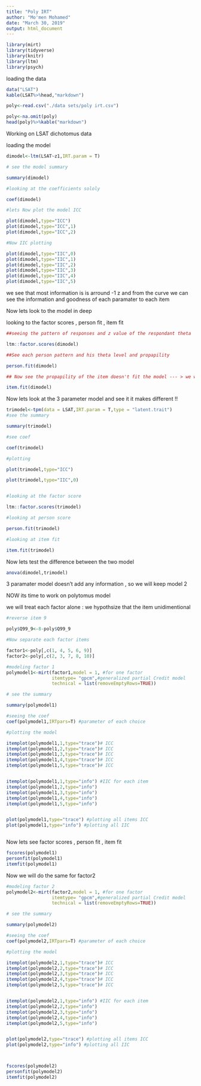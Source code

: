 ```yaml
---
title: "Poly IRT"
author: "Mo'men Mohamed"
date: "March 30, 2019"
output: html_document
---
```


```r
library(mirt)
library(tidyverse)
library(knitr)
library(ltm)
library(psych)
```

loading the data 

```r
data("LSAT")
kable(LSAT%>%head,"markdown")

poly<-read.csv("./data sets/poly irt.csv")

poly<-na.omit(poly)
head(poly)%>%kable("markdown")
```
Working on LSAT dichotomus data 

loading the model

```r
dimodel<-ltm(LSAT~z1,IRT.param = T)

# see the model summary 

summary(dimodel)

#looking at the coefficients sololy 

coef(dimodel)

#lets Now plot the model ICC

plot(dimodel,type="ICC")
plot(dimodel,type="ICC",1)
plot(dimodel,type="ICC",2)

#Now IIC plotting 

plot(dimodel,type="IIC",0)
plot(dimodel,type="IIC",1)
plot(dimodel,type="IIC",2)
plot(dimodel,type="IIC",3)
plot(dimodel,type="IIC",4)
plot(dimodel,type="IIC",5)


```


we see that most information is is arround -1 z and from the curve we can see the information and goodness of each paramater to each item 

Now lets look to the model in deep 

looking to the factor scores , person fit , item fit 

```r

##seeing the pattern of responses and z value of the respondant theta 

ltm::factor.scores(dimodel)

##See each person pattern and his theta level and propapility 

person.fit(dimodel)

## Now see the propapility of the item doesn't fit the model --- > we want it non significant 

item.fit(dimodel)

```


Now lets look at the 3 parameter model and see it it makes different !!


```r
trimodel<-tpm(data = LSAT,IRT.param = T,type = "latent.trait")
#see the summary

summary(trimodel)

#see coef

coef(trimodel)

#plotting

plot(trimodel,type="ICC")

plot(trimodel,type="IIC",0)


#looking at the factor score

ltm::factor.scores(trimodel)

#looking at person score

person.fit(trimodel)

#looking at item fit 

item.fit(trimodel)
```

Now lets test the difference between the two model

```r
anova(dimodel,trimodel)

```

3 paramater model doesn't add any information , so we will keep model 2

NOW its time to work on polytomus model 

we will treat each factor alone : we hypothsize that the item unidimentional 

```r
#reverse item 9

poly$Q99_9<-8-poly$Q99_9

#Now separate each factor items 

factor1<-poly[,c(1, 4, 5, 6, 9)]
factor2<-poly[,c(2, 3, 7, 8, 10)]

#modeling factor 1
polymodel1<-mirt(factor1,model = 1, #for one factor 
                 itemtype= "gpcm",#generalized partial Credit model
                 technical = list(removeEmptyRows=TRUE)) 

# see the summary 

summary(polymodel1)

#seeing the coef
coef(polymodel1,IRTpars=T) #parameter of each choice 

#plotting the model

itemplot(polymodel1,1,type="trace")# ICC
itemplot(polymodel1,2,type="trace")# ICC
itemplot(polymodel1,3,type="trace")# ICC
itemplot(polymodel1,4,type="trace")# ICC
itemplot(polymodel1,5,type="trace")# ICC


itemplot(polymodel1,1,type="info") #IIC for each item
itemplot(polymodel1,2,type="info")
itemplot(polymodel1,3,type="info")
itemplot(polymodel1,4,type="info")
itemplot(polymodel1,5,type="info")


plot(polymodel1,type="trace") #plotting all items ICC
plot(polymodel1,type="info") #plotting all IIC



```    

Now lets see factor scores , person fit , item fit 

```r
fscores(polymodel1)
personfit(polymodel1)
itemfit(polymodel1)
```

Now we will do the same for factor2


```r
#modeling factor 2
polymodel2<-mirt(factor2,model = 1, #for one factor 
                 itemtype= "gpcm",#generalized partial Credit model
                 technical = list(removeEmptyRows=TRUE)) 

# see the summary 

summary(polymodel2)

#seeing the coef
coef(polymodel2,IRTpars=T) #parameter of each choice 

#plotting the model

itemplot(polymodel2,1,type="trace")# ICC
itemplot(polymodel2,2,type="trace")# ICC
itemplot(polymodel2,3,type="trace")# ICC
itemplot(polymodel2,4,type="trace")# ICC
itemplot(polymodel2,5,type="trace")# ICC


itemplot(polymodel2,1,type="info") #IIC for each item
itemplot(polymodel2,2,type="info")
itemplot(polymodel2,3,type="info")
itemplot(polymodel2,4,type="info")
itemplot(polymodel2,5,type="info")


plot(polymodel2,type="trace") #plotting all items ICC
plot(polymodel2,type="info") #plotting all IIC



fscores(polymodel2)
personfit(polymodel2)
itemfit(polymodel2)


```

